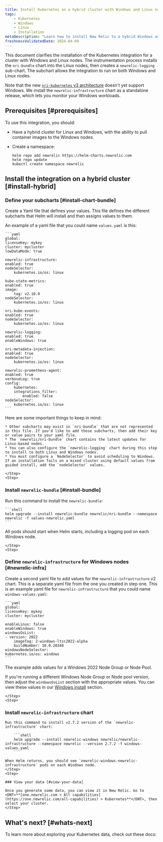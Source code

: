 ```yaml
---
title: Install Kubernetes on a hybrid cluster with Windows and Linux nodes
tags:
    - Kubernetes
    - Windows
    - Linux
    - Installation
metaDescription: "Learn how to install New Relic to a hybrid Windows and Linux Kubernetes cluster."
freshnessValidatedDate: 2024-04-09
---
```


This document clarifies the installation of the Kubernetes integration for a cluster with Windows and Linux nodes. The instrumentation process installs the `nri-bundle` chart into the Linux nodes, then creates a `newrelic-logging` sub-chart. The subchart allows the integration to run on both Windows and Linux nodes.

Note that the new [`nri-kubernetes` v3 architecture](/docs/kubernetes-pixie/kubernetes-integration/advanced-configuration/changes-since-v3/) doesn't yet support Windows. We install the `newrelic-infrastructure` chart as a standalone release, which lets you monitor your Windows workloads.

## Prerequisites [#prerequisites]

To use this integration, you should:

* Have a hybrid cluster for Linux and Windows, with the ability to pull container images to the Windows nodes.
* Create a namespace:

    ```shell
    helm repo add newrelic https://helm-charts.newrelic.com
    helm repo update
    kubectl create namespace newrelic
    ```

## Install the integration on a hybrid cluster [#install-hybrid]

<Steps>
    <Step>

### Define your subcharts [#install-chart-bundle]

Create a Yaml file that defines your values. This file defines the different subcharts that Helm will install and then assigns values to them.

An example of a yaml file that you could name `values.yaml` is this:

    ```yaml
    global:
    licenseKey: mykey
    cluster: mycluster
    lowDataMode: true
    
    newrelic-infrastructure:
    enabled: true
    nodeSelector:
        kubernetes.io/os: linux
    
    kube-state-metrics:
    enabled: true
    image:
        tag: v2.10.0
    nodeSelector:
        kubernetes.io/os: linux
    
    nri-kube-events:
    enabled: true
    nodeSelector:
        kubernetes.io/os: linux
    
    newrelic-logging:
    enabled: true
    enableWindows: true
    
    nri-metadata-injection:
    enabled: true
    nodeSelector:
        kubernetes.io/os: linux
    
    newrelic-prometheus-agent:
    enabled: true
    verboseLog: true
    config:
        kubernetes:
        integrations_filter:
            enabled: false
    nodeSelector:
        kubernetes.io/os: linux
    ```

Here are some important things to keep in mind:

    * Other subcharts may exist in `nri-bundle` that are not represented in this file. If you'd like to add those subcharts, then add their key or value pairs to your yaml file. 
    * The `newrelic/nri-bundle` chart contains the latest updates for Linux-based nodes. 
    * You can also configure the `newrelic-logging` chart during this step to install to both Linux and Windows nodes.
    * You must configure a `NodeSelector` to avoid scheduling to Windows. If an installation fails on a mixed cluster using default values from guided install, add the `nodeSelector` values.

    </Step>
    <Step>

### Install `newrelic-bundle` [#install-bundle]

Run this command to install the `newrelic-bundle`:

    ```shell
    helm upgrade --install newrelic-bundle newrelic/nri-bundle --namespace newrelic -f values-newrelic.yaml
    ```

All pods should start when Helm starts, including a logging pod on each Windows node.

    </Step>
    <Step>

### Define `newrelic-infrastructure` for Windows nodes [#newrelic-infra]

Create a second yaml file to add values for the `newrelic-infrastructure` v2 chart. This is a separate yaml file from the one you created in step one. This is an example yaml file for `newrelic-infrastructure` that you could name `windows-values.yaml`:

    ```yaml
    global:
    licenseKey: mykey
    cluster: mycluster
    
    enableLinux: false
    enableWindows: true
    windowsOsList:
    - version: 2022
        imageTag: 2-windows-ltsc2022-alpha
        buildNumber: 10.0.20348
    windowsNodeSelector:
    kubernetes.io/os: windows
    ```

The example adds values for a Windows 2022 Node Group or Node Pool. 

If you're running a different Windows Node Group or Node pool version, then adjust the `windowsOsList` section with the appropriate values. You can view these values in our [Windows install](/docs/kubernetes-pixie/kubernetes-integration/installation/kubernetes-windows/) section.

    </Step>
    <Step>

### Install `newrelic-infrastructure` chart

    Run this command to install v2.7.2 version of the `newrelic-infrastructure` chart:

        ```shell
        helm upgrade --install newrelic-windows newrelic/newrelic-infrastructure --namespace newrelic --version 2.7.2 -f windows-values.yaml
        ```

    When Helm returns, you should see `newrelic-windows-newrelic-infrastructure` pods on each Windows node.
    </Step>
    <Step>

    ### View your data [#view-your-data]

    Once you generate some data, you can view it in New Relic. Go to <DNT>**[one.newrelic.com > All capabilities](https://one.newrelic.com/all-capabilities) > Kubernetes**</DNT>, then select your cluster.
    </Step>
</Steps>

## What's next? [#whats-next]

To learn more about exploring your Kubernetes data, check out these docs:

<DocTiles>
<DocTile title="Learn about Kubernetes cluster" path="/docs/kubernetes-pixie/kubernetes-integration/understand-use-data/kubernetes-cluster-explorer/" ></DocTile>
<DocTile title="Query your Kubernetes data" path="/docs/kubernetes-pixie/kubernetes-integration/understand-use-data/kubernetes-cluster-explorer" ></DocTile>
<DocTile title="Set alerts on Kubernetes" path="/docs/kubernetes-pixie/kubernetes-integration/advanced-configuration/kubernetes-integration-predefined-alert-policy" ></DocTile>
</DocTiles>

